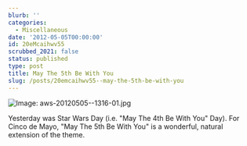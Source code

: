 ```yaml
---
blurb: ''
categories:
  - Miscellaneous
date: '2012-05-05T00:00:00'
id: 20eMcaihwv55
scrubbed_2021: false
status: published
type: post
title: May The 5th Be With You
slug: /posts/20emcaihwv55--may-the-5th-be-with-you
---
```


![Image: aws-20120505--1316-01.jpg](/aws-20120505--1316-01.jpg)

Yesterday was Star Wars Day (i.e. "May The 4th Be With You" Day). For Cinco de Mayo, "May The 5th Be With You" is a wonderful, natural extension of the theme.
